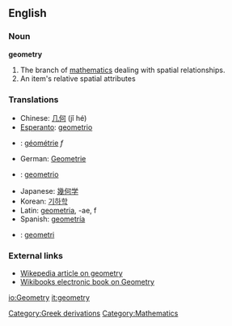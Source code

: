 ==English==

===Noun===
'''geometry'''
#The branch of [[mathematics]] dealing with spatial relationships.
#An item's relative spatial attributes


===Translations===
*Chinese: [[几何]] (jǐ hé)
*[[Esperanto]]: [[geometrio]]
* {{fr}} : [[géométrie]] ''f''
*German: [[Geometrie]]
*{{io}}: [[geometrio]]
*Japanese: [[幾何学]]
*Korean: [[기하학]]
*Latin: [[geometria]], -ae, f
*Spanish: [[geometría]]
*{{sv}}: [[geometri]]

===External links===
*[[w:geometry|Wikepedia article on geometry]]
*[http://en.wikibooks.org/wiki/Geometry Wikibooks electronic book on Geometry]

[[Category:Greek derivations]]
[[Category:Mathematics]]

[[io:Geometry]]
[[it:geometry]]